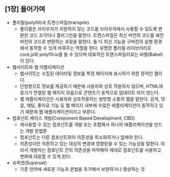 ## [1장] 들어가며

-   폴리필(polyfill)과 트랜스파일(transpile)
    -   폴리필은 브라우저가 지원하지 않는 코드를 브라우저에서 사용할 수 있도록 변환한 코드 조각이나 플러그인을 말한다. 트랜스파일은 최신 버전의 코드를 예전 버전의 코드로 변환하는 과정을 말한다. 둘 다 최신 기능을 구버전의 실행 환경에서 동작할 수 있게 바꿔주는 역할을 한다. 유명한 폴리필 라이브러리로 core.js와 polyfill.io를 들 수 있으며 대표적인 트랜스파일러로는 바벨(Babel)이 있다.
-   웹사이트와 웹 어플리케이션
    -   웹사이트는 수집된 데이터및 정보를 특정 페이지에 표시하기 위한 정적인 웹이다.
    -   단방향으로 정보를 제공하기 때문에 사용자와 상호 작용하지 않으며, HTML에 링크가 연결된 웹 페이지 모음으로 콘텐츠가 동적으로 업데이트 되지 않는다.
    -   웹 애플리케이션은 사용자와 상호작용하는 쌍방향 소통의 웹을 말한다. 검색, 댓글, 채팅, 좋아요 기능 등 웹 페이지 내부에 수많은 애플리케이션이 동작하고 있기 때문에 웹 애플리케이션이라고 부른다.
-   컴포넌트 베이스 개발(Component Based Development, CBD)
    -   재사용할 수 있는 컴포넌트를 개발 또는 조합해서 하나의 애플리케이션을 만드는 개발 방법론
    -   컴포넌트는 다른 컴포넌트와의 의존성을 최소화하거나 없애야 한다.
    -   의존성이란 의존하고 있는 대상의 변경에 영향받을 수 있는 가능성을 말한다. 따라서 개발자는 컴포넌트 간의 의존성을 파악해야 제대로 컴포넌트를 사용하고 변화에 대응할 수 있게 된다.
-   슈퍼셋(Superset)
    -   기존 언어에 새로운 기능과 문법을 추가해서 보완하거나 향상하는 것
